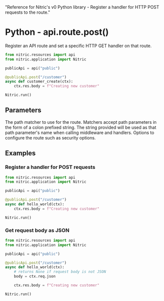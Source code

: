   "Reference for Nitric's v0 Python library - Register a handler for HTTP POST requests to the route."

# Python - api.route.post()

Register an API route and set a specific HTTP GET handler on that route.

```python
from nitric.resources import api
from nitric.application import Nitric

publicApi = api("public")

@publicApi.post("/customer")
async def customer_create(ctx):
    ctx.res.body = f"Creating new customer"

Nitric.run()
```

## Parameters

<Properties>
  <Property name="match" required type="string">
    The path matcher to use for the route. Matchers accept path parameters in
    the form of a colon prefixed string. The string provided will be used as
    that path parameter's name when calling middleware and handlers.
  </Property>
  <Property name="options" required type="MethodOptions">
    Options to configure the route such as security options.
  </Property>
</Properties>

## Examples

### Register a handler for POST requests

```python
from nitric.resources import api
from nitric.application import Nitric

publicApi = api("public")

@publicApi.post("/customer")
async def hello_world(ctx):
    ctx.res.body = f"Creating new customer"

Nitric.run()
```

### Get request body as JSON

```python
from nitric.resources import api
from nitric.application import Nitric

publicApi = api("public")

@publicApi.post("/customer")
async def hello_world(ctx):
    # returns None if request body is not JSON
    body = ctx.req.json

    ctx.res.body = f"Creating new customer"

Nitric.run()
```
